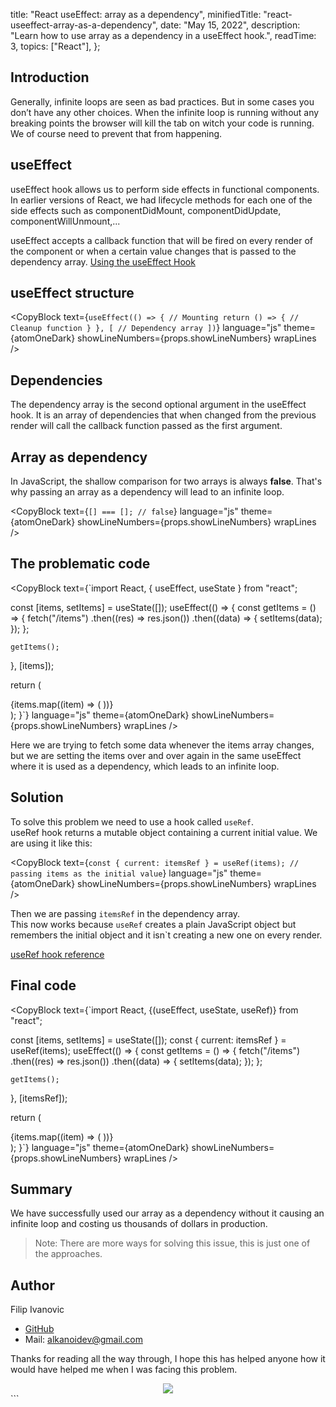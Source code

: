 
  title: "React useEffect: array as a dependency",
  minifiedTitle: "react-useeffect-array-as-a-dependency",
  date: "May 15, 2022",
  description: "Learn how to use array as a dependency in a useEffect hook.",
  readTime: 3,
  topics: ["React"],
};

## Introduction

Generally, infinite loops are seen as bad practices. But in some cases you don’t have any other choices. When the infinite loop is running without any breaking points the browser will kill the tab on witch your code is running. We of course need to prevent that from happening.

## useEffect

useEffect hook allows us to perform side effects in functional components. In earlier versions of React, we had lifecycle methods for each one of the side effects such as componentDidMount, componentDidUpdate, componentWillUnmount,...

useEffect accepts a callback function that will be fired on every render of the component or when a certain value changes that is passed to the dependency array.
[Using the useEffect Hook](https://reactjs.org/docs/hooks-effect.html)

## useEffect structure

<CopyBlock
  text={`useEffect(() => {
    // Mounting
    return () => {
        // Cleanup function
    }
}, [ // Dependency array ])`}
  language="js"
  theme={atomOneDark}
  showLineNumbers={props.showLineNumbers}
  wrapLines
/>

## Dependencies

The dependency array is the second optional argument in the useEffect hook. It is an array of dependencies that when changed from the previous render will call the callback function passed as the first argument.

## Array as dependency

In JavaScript, the shallow comparison for two arrays is always **false**.
That's why passing an array as a dependency will lead to an infinite loop.

<CopyBlock
  text={`[] === []; // false`}
  language="js"
  theme={atomOneDark}
  showLineNumbers={props.showLineNumbers}
  wrapLines
/>

## The problematic code

<CopyBlock
  text={`import React, { useEffect, useState } from "react";

  const [items, setItems] = useState([]);
  useEffect(() => {
    const getItems = () => {
      fetch("/items")
        .then((res) => res.json())
        .then((data) => {
          setItems(data);
        });
    };

    getItems();

}, [items]);

return (

<div className="App">
  {items.map((item) => (
    <Item item={item} />
  ))}
</div>
); }`} language="js" theme={atomOneDark}
showLineNumbers={props.showLineNumbers}
wrapLines />

Here we are trying to fetch some data whenever the items array changes, but we are setting the items over and over again in the same useEffect where it is used as a dependency, which leads to an infinite loop.

## Solution

To solve this problem we need to use a hook called `useRef`.  
useRef hook returns a mutable object containing a current initial value.
We are using it like this:

<CopyBlock
  text={`const { current: itemsRef } = useRef(items);
// passing items as the initial value`}
  language="js"
  theme={atomOneDark}
  showLineNumbers={props.showLineNumbers}
  wrapLines
/>

Then we are passing `itemsRef` in the dependency array.  
This now works because `useRef` creates a plain JavaScript object but remembers the initial object and it isn`t creating a new one on every render.

[useRef hook reference](https://reactjs.org/docs/hooks-reference.html#useref)

## Final code

<CopyBlock
  text={`import React, {(useEffect, useState, useRef)} from "react";

  const [items, setItems] = useState([]);
  const { current: itemsRef } = useRef(items);
  useEffect(() => {
    const getItems = () => {
      fetch("/items")
        .then((res) => res.json())
        .then((data) => {
          setItems(data);
        });
    };

    getItems();

}, [itemsRef]);

return (

<div className="App">
  {items.map((item) => (
    <Item item={item} />
  ))}
</div>
); }`} language="js" theme={atomOneDark}
showLineNumbers={props.showLineNumbers}
wrapLines />

## Summary

We have successfully used our array as a dependency without it causing an infinite loop and costing us thousands of dollars in production.

> Note: There are more ways for solving this issue, this is just one of the approaches.

## Author

Filip Ivanovic

- [GitHub](https://github.com/alkanoidev/)
- Mail: alkanoidev@gmail.com

Thanks for reading all the way through, I hope this has helped anyone how it would have helped me when I was facing this problem.

<center>
  <img src="https://i.giphy.com/media/UIIUlAXbqc5rLqcAYJ/giphy.webp" />
</center>
```
